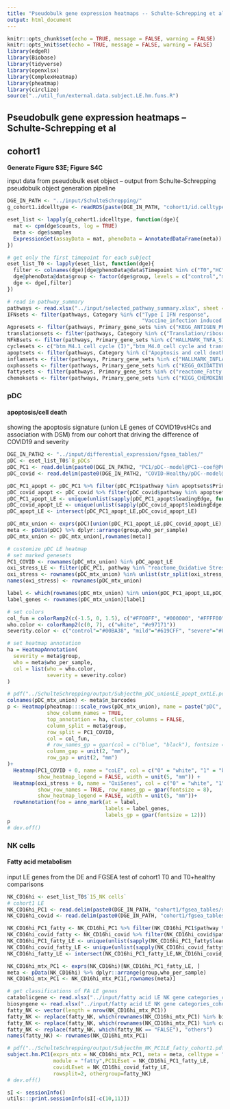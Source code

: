 ```yaml
---
title: "Pseudobulk gene expression heatmaps -- Schulte-Schrepping et al, 2020, Cell"
output: html_document
---
```


```r
knitr::opts_chunk$set(echo = TRUE, message = FALSE, warning = FALSE)
knitr::opts_knit$set(echo = TRUE, message = FALSE, warning = FALSE)
library(edgeR)
library(Biobase)
library(tidyverse)
library(openxlsx)
library(ComplexHeatmap)
library(pheatmap)
library(circlize)
source("../util_fun/external.data.subject.LE.hm.funs.R")
```

## Pseudobulk gene expression heatmaps -- Schulte-Schrepping et al
## cohort1
**Generate Figure S3E; Figure S4C** 

input data from pseudobulk eset object -- output from Schulte-Schrepping pseudobulk object generation pipeline  

```r
DGE_IN_PATH <- "../input/SchulteSchrepping/"
g_cohort1.idcelltype <- readRDS(paste(DGE_IN_PATH, "cohort1/id.celltype.rds", sep = ""))

eset_list <- lapply(g_cohort1.idcelltype, function(dge){
  mat <- cpm(dge$counts, log = TRUE)
  meta <- dge$samples
  ExpressionSet(assayData = mat, phenoData = AnnotatedDataFrame(meta))
})

# get only the first timepoint for each subject
eset_list_T0 <- lapply(eset_list, function(dge){
  filter <- colnames(dge)[dge@phenoData@data$Timepoint %in% c("T0","HC")]
  dge@phenoData@data$group <- factor(dge$group, levels = c("control","mild","severe"))
  dge <- dge[,filter]
})

# read in pathway_summary
pathways <- read.xlsx("../input/selected_pathway_summary.xlsx", sheet = "reduced", startRow = 1)
IFNsets <- filter(pathways, Category %in% c("Type I IFN response", 
                                            "Vaccine_infection induced early blood transcriptomic signature"))
Agpresets <- filter(pathways, Primary_gene_sets %in% c("KEGG_ANTIGEN_PROCESSING_AND_PRESENTATION"))
translationsets <- filter(pathways, Category %in% c("Translation/ribosome"))
NFkBsets <- filter(pathways, Primary_gene_sets %in% c("HALLMARK_TNFA_SIGNALING_VIA_NFKB"))
cyclesets <- c("btm_M4.1_cell cycle (I)","btm_M4.0_cell cycle and transcription")
apoptsets <- filter(pathways, Category %in% c("Apoptosis and cell death"))
inflamsets <- filter(pathways, Primary_gene_sets %in% c("HALLMARK_INFLAMMATORY_RESPONSE"))
oxphossets <- filter(pathways, Primary_gene_sets %in% c("KEGG_OXIDATIVE_PHOSPHORYLATION"))
fattysets <- filter(pathways, Primary_gene_sets %in% c("reactome_Fatty acid metabolism"))
chemoksets <- filter(pathways, Primary_gene_sets %in% c("KEGG_CHEMOKINE_SIGNALING_PATHWAY","GO_CELLULAR_RESPONSE_TO_INTERLEUKIN_1"))
```
  
  
### pDC
#### apoptosis/cell death
showing the apoptosis signature (union LE genes of COVID19vsHCs and association with DSM) from our cohort that driving the difference of COVID19 and severity 
```r
DGE_IN_PATH2 <- "../input/differential_expression/fgsea_tables/"
pDC <- eset_list_T0$`8_pDCs`
pDC_PC1 <- read.delim(paste0(DGE_IN_PATH2, "PC1/pDC--model@PC1--coef@PC1--fgsea.tsv"), header = TRUE)
pDC_covid <- read.delim(paste0(DGE_IN_PATH2, "COVID-Healthy/pDC--model@healthy_vs_covid--coef@COVID-Healthy--fgsea.tsv"), header = TRUE)

pDC_PC1_apopt <- pDC_PC1 %>% filter(pDC_PC1$pathway %in% apoptsets$Primary_gene_sets)
pDC_covid_apopt <- pDC_covid %>% filter(pDC_covid$pathway %in% apoptsets$Primary_gene_sets)
pDC_PC1_apopt_LE <- unique(unlist(sapply(pDC_PC1_apopt$leadingEdge, function(x) str_split(x, pattern = " "))))
pDC_covid_apopt_LE <- unique(unlist(sapply(pDC_covid_apopt$leadingEdge, function(x) str_split(x, pattern = " "))))
pDC_apopt_LE <- intersect(pDC_PC1_apopt_LE,pDC_covid_apopt_LE)

pDC_mtx_union <- exprs(pDC)[union(pDC_PC1_apopt_LE,pDC_covid_apopt_LE), ]
meta <- pData(pDC) %>% dplyr::arrange(group,who_per_sample)
pDC_mtx_union <- pDC_mtx_union[,rownames(meta)]

# customize pDC LE heatmap
# set marked genesets
PC1_COVID <- rownames(pDC_mtx_union) %in% pDC_apopt_LE
oxi_stress_LE <- filter(pDC_PC1, pathway %in% "reactome_Oxidative Stress Induced Senescence")$leadingEdge
oxi_stress <- rownames(pDC_mtx_union) %in% unlist(str_split(oxi_stress_LE, pattern = " "))
names(oxi_stress) <- rownames(pDC_mtx_union)

label <- which(rownames(pDC_mtx_union) %in% union(pDC_PC1_apopt_LE,pDC_covid_apopt_LE)[1:24])
label_genes <- rownames(pDC_mtx_union)[label]

# set colors
col_fun = colorRamp2(c(-1.5, 0, 1.5), c("#FF00FF", "#000000", "#FFFF00"))
who.color <- colorRamp2(c(0, 7), c("white", "#e97171"))
severity.color <- c("control"="#00BA38", "mild"="#619CFF", "severe"="#F8766D")

# set heatmap annotation
ha = HeatmapAnnotation(
  severity = meta$group,
  who = meta$who_per_sample, 
  col = list(who = who.color,
             severity = severity.color)
)

# pdf("../SchulteSchrepping/output/Subjecthm_pDC_unionLE_apopt_extLE.pdf", width = 10, height = 5)
colnames(pDC_mtx_union) <- meta$n_barcodes
p <- Heatmap(pheatmap:::scale_rows(pDC_mtx_union), name = paste("pDC", "apopt", sep = "_"), 
             show_column_names = TRUE,
             top_annotation = ha, cluster_columns = FALSE,
             column_split = meta$group,
             row_split = PC1_COVID,
             col = col_fun,
             # row_names_gp = gpar(col = c("blue", "black"), fontsize = c(10, 10)),
             column_gap = unit(2, "mm"),
             row_gap = unit(2, "mm")
)+
  Heatmap(PC1_COVID + 0, name = "coLE", col = c("0" = "white", "1" = "blue"), 
          show_heatmap_legend = FALSE, width = unit(5, "mm")) +
  Heatmap(oxi_stress + 0, name = "OxiSenes", col = c("0" = "white", "1" = "green"), 
          show_row_names = TRUE, row_names_gp = gpar(fontsize = 8),
          show_heatmap_legend = FALSE, width = unit(5, "mm"))+
  rowAnnotation(foo = anno_mark(at = label,
                                labels = label_genes,
                                labels_gp = gpar(fontsize = 12)))
p
# dev.off()
```
  
  
### NK cells
#### Fatty acid metabolism
input LE genes from the DE and FGSEA test of cohort1 T0 and T0+healthy comparisons  

```r
NK_CD16hi <- eset_list_T0$`15_NK cells`
# cohort1 LE
NK_CD16hi_PC1 <- read.delim(paste0(DGE_IN_PATH, "cohort1/fgsea_tables/severe-mild/15_NK cells--model@severity--coef@severe-mild--fgsea.tsv"), header = TRUE)
NK_CD16hi_covid <- read.delim(paste0(DGE_IN_PATH, "cohort1/fgsea_tables/COVID-Healthy/15_NK cells--model@healthy_vs_covid--coef@COVID-Healthy--fgsea.tsv"), header = TRUE)

NK_CD16hi_PC1_fatty <- NK_CD16hi_PC1 %>% filter(NK_CD16hi_PC1$pathway %in% fattysets$Primary_gene_sets)
NK_CD16hi_covid_fatty <- NK_CD16hi_covid %>% filter(NK_CD16hi_covid$pathway %in% fattysets$Primary_gene_sets)
NK_CD16hi_PC1_fatty_LE <- unique(unlist(sapply(NK_CD16hi_PC1_fatty$leadingEdge, function(x) str_split(x, pattern = " "))))
NK_CD16hi_covid_fatty_LE <- unique(unlist(sapply(NK_CD16hi_covid_fatty$leadingEdge, function(x) str_split(x, pattern = " "))))
NK_CD16hi_fatty_LE <- intersect(NK_CD16hi_PC1_fatty_LE,NK_CD16hi_covid_fatty_LE)

NK_CD16hi_mtx_PC1 <- exprs(NK_CD16hi)[NK_CD16hi_PC1_fatty_LE, ]
meta <- pData(NK_CD16hi) %>% dplyr::arrange(group,who_per_sample) 
NK_CD16hi_mtx_PC1 <- NK_CD16hi_mtx_PC1[,rownames(meta)]

# get classifications of FA LE genes
catabolicgene <- read.xlsx("../input/fatty acid LE NK gene categories_cohort1.xlsx", sheet = "catabolic", rowNames = TRUE, colNames = TRUE)$Gene.Symbol
biosyngene <- read.xlsx("../input/fatty acid LE NK gene categories_cohort1.xlsx", sheet = "biosynthetic", rowNames = TRUE, colNames = TRUE)$Gene.Symbol
fatty_NK <- vector(length = nrow(NK_CD16hi_mtx_PC1))
fatty_NK <- replace(fatty_NK, which(rownames(NK_CD16hi_mtx_PC1) %in% biosyngene), "biosynthetic")
fatty_NK <- replace(fatty_NK, which(rownames(NK_CD16hi_mtx_PC1) %in% catabolicgene), "catabolic")
fatty_NK <- replace(fatty_NK, which(fatty_NK == "FALSE"), "others")
names(fatty_NK) <- rownames(NK_CD16hi_mtx_PC1)

# pdf("../SchulteSchrepping/output/Subjecthm_NK_PC1LE_fatty_cohort1.pdf", width = 10, height = 5.2)
subject.hm.PC1(exprs_mtx = NK_CD16hi_mtx_PC1, meta = meta, celltype = "NK", 
               module = "fatty",PC1LEset = NK_CD16hi_PC1_fatty_LE, 
               covidLEset = NK_CD16hi_covid_fatty_LE,
               rowsplit=2, othergroup=fatty_NK)
# dev.off()

```


```r
sI <- sessionInfo()
utils:::print.sessionInfo(sI[-c(10,11)])
```

